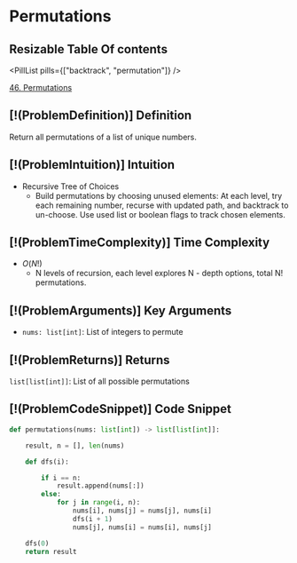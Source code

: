 # Permutations

## Resizable Table Of contents

<DifficultyBadge difficulty="medium" />

<PillList pills={["backtrack", "permutation"]} />

[46. Permutations](https://leetcode.com/problems/permutations)

## [!(ProblemDefinition)] Definition

Return all permutations of a list of unique numbers.

## [!(ProblemIntuition)] Intuition

- Recursive Tree of Choices
    - Build permutations by choosing unused elements: At each level, try each remaining number, recurse with updated path, and backtrack to un-choose. Use used list or boolean flags to track chosen elements.

## [!(ProblemTimeComplexity)] Time Complexity

- $O(N!)$
    - N levels of recursion, each level explores N - depth options, total N! permutations.

## [!(ProblemArguments)] Key Arguments

- `nums: list[int]`: List of integers to permute

## [!(ProblemReturns)] Returns

`list[list[int]]`: List of all possible permutations

## [!(ProblemCodeSnippet)] Code Snippet

```python meta="source=problems/46-permutations/solution.py"
def permutations(nums: list[int]) -> list[list[int]]:

    result, n = [], len(nums)

    def dfs(i):

        if i == n:
            result.append(nums[:])
        else:
            for j in range(i, n):
                nums[i], nums[j] = nums[j], nums[i]
                dfs(i + 1)
                nums[j], nums[i] = nums[i], nums[j]

    dfs(0)
    return result
```


